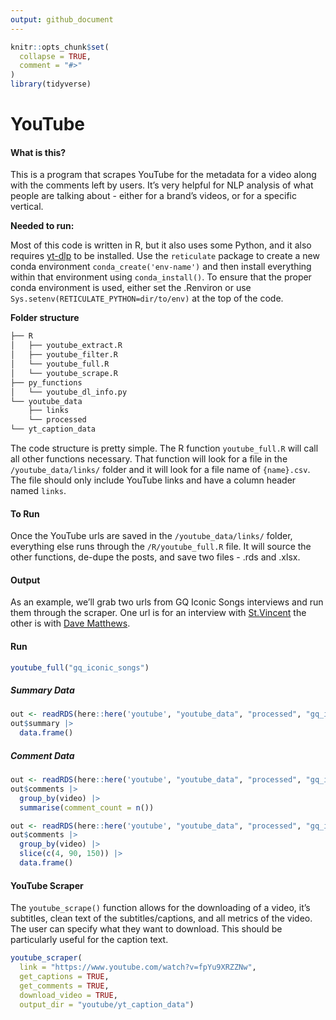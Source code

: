 ```yaml
---
output: github_document
---
```


<!-- README.md is generated from README.Rmd. Please edit that file -->

```r
knitr::opts_chunk$set(
  collapse = TRUE,
  comment = "#>"
)
library(tidyverse)
```

# YouTube

<!-- badges: start -->
<!-- badges: end -->

#### What is this? 

This is a program that scrapes YouTube for the metadata for a video along with the comments left by users. It's very helpful for NLP analysis of what people are talking about - either for a brand's videos, or for a specific vertical. 

**Needed to run:**

Most of this code is written in R, but it also uses some Python, and it also requires [yt-dlp](https://github.com/yt-dlp/yt-dlp) to be installed. Use the `reticulate` package to create a new conda environment `conda_create('env-name')` and then install everything within that environment using `conda_install()`. To ensure that the proper conda environment is used, either set the .Renviron or use `Sys.setenv(RETICULATE_PYTHON=dir/to/env)` at the top of the code.

**Folder structure**

```r
├── R
│   ├── youtube_extract.R
│   ├── youtube_filter.R
│   └── youtube_full.R
│   └── youtube_scrape.R
├── py_functions
│   └── youtube_dl_info.py
└── youtube_data
    ├── links
    └── processed
└── yt_caption_data
```

The code structure is pretty simple. The R function `youtube_full.R` will call all other functions necessary. That function will look for a file in the `/youtube_data/links/` folder and it will look for a file name of `{name}.csv`. The file should only include YouTube links and have a column header named `links`.

#### To Run
Once the YouTube urls are saved in the `/youtube_data/links/` folder, everything else runs through the `/R/youtube_full.R` file. It will source the other functions, de-dupe the posts, and save two files - .rds and .xlsx. 

#### Output 

As an example, we'll grab two urls from GQ Iconic Songs interviews and run them through the scraper. One url is for an interview with [St.Vincent](https://www.youtube.com/watch?v=8Pip_puDIOA) the other is with [Dave Matthews](https://www.youtube.com/watch?v=Lz33OZf4Yx0). 

#### Run 

```r
youtube_full("gq_iconic_songs")
```

##### Summary Data

```r
out <- readRDS(here::here('youtube', "youtube_data", "processed", "gq_iconic_songs_2023-12-11.rds"))
out$summary |> 
  data.frame()
```

##### Comment Data

```r
out <- readRDS(here::here('youtube', "youtube_data", "processed", "gq_iconic_songs_2023-12-11.rds"))
out$comments |> 
  group_by(video) |> 
  summarise(comment_count = n())
```

```r
out <- readRDS(here::here('youtube', "youtube_data", "processed", "gq_iconic_songs_2023-12-11.rds"))
out$comments |> 
  group_by(video) |> 
  slice(c(4, 90, 150)) |> 
  data.frame()
```

#### YouTube Scraper

The `youtube_scrape()` function allows for the downloading of a video, it's subtitles, clean text of the subtitles/captions, and all metrics of the video. The user can specify what they want to download. This should be particularly useful for the caption text. 

```r
youtube_scraper(
  link = "https://www.youtube.com/watch?v=fpYu9XRZZNw", 
  get_captions = TRUE,
  get_comments = TRUE, 
  download_video = TRUE,
  output_dir = "youtube/yt_caption_data")
```

